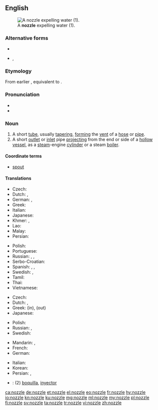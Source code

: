 ==English==
[[Image:Water nozzle.jpg|right|thumb|A '''nozzle''' expelling water (1).]]

===Alternative forms===
* {{l|en|nozle}}
* {{l|en|nosle}}, {{l|en|nosel}} {{qualifier|obsolete}}

===Etymology===
From earlier {{term|nosle|lang=en}}, equivalent to {{suffix|nose|le|lang=en}} {{gloss|diminutive/agent suffix}}.

===Pronunciation===
* {{IPA|/ˈnɒzəl/|lang=en}}
* {{rhymes|ɒzəl|lang=en}}

===Noun===
{{en-noun}}

# A short [[tube]], usually [[taper]]ing, [[form]]ing the [[vent]] of a [[hose]] or [[pipe]].
# A short [[outlet]] or [[inlet]] pipe [[project]]ing from the end or side of a [[hollow]] [[vessel]], as a [[steam]]-engine [[cylinder]] or a steam [[boiler]].

====Coordinate terms====
* {{sense|short tube}} [[spout]]

====Translations====
{{trans-top|short tube}}
* Czech: {{t+|cs|trubka}}
* Dutch: {{t+|nl|buis|f}}, {{t+|nl|pijp|f}}
* German: {{t+|de|Düse|f}}, {{t|de|Stutzen|m}}
* Greek: {{t+|el|στόμιο|n}}
* Italian: {{t+|it|ugello}}
* Japanese: {{t|ja|ノズル|tr=nozuru}}
* Khmer: {{t+|km|ចំពួយ|tr=cɑmpuəy|sc=Khmr}}, {{t+|km|ក្បាល|tr=kbaal|sc=Khmr}}
* Lao: {{t-needed|lo}}
* Malay: {{t|ms|muncung}}
* Persian: {{t+|fa|نازل|tr=nâzel|sc=fa-Arab}}
{{trans-mid}}
* Polish: {{t+|pl|dysza|f}}
* Portuguese: {{t|pt|bocal|m}}
* Russian: {{t+|ru|наса́дка|f}}, {{t+|ru|наконе́чник|m}}, {{t+|ru|па́трубок|m}}
* Serbo-Croatian: {{t|sh|díza}}
* Spanish: {{t|es|boquilla|f}}, {{t|es|tobera|f}}, {{t|es|inyector|m}}
* Swedish: {{t|sv|munstycke}}, {{t+|sv|pip|c}}
* Tamil: {{t+|ta|முனை|sc=Taml}}
* Thai: {{t|th|หัวฉีด|tr=hŭa chèet|sc=Thai}}
* Vietnamese: {{t|vi|vòi phun}}
{{trans-bottom}}

{{trans-top|inlet or outlet pipe}}
* Czech: {{t+|cs|tryska|f}}
* Dutch: {{t|nl|overloopventiel|n}}, {{t+|nl|pijp|f}}
* Greek: {{t+|el|στόμιο|n}} (in), {{t+|el|σιφόνι|n}} (out)
* Japanese: {{t|ja|ノズル|tr=nozuru}}
{{trans-mid}}
* Polish: {{t|pl|króciec|m}}
* Russian: {{t+|ru|сопло́|n}}, {{t+|ru|форсу́нка|f}}
* Swedish: {{t+|sv|pip}}
{{trans-bottom}}

{{checktrans-top}}
* Mandarin: {{t-check|cmn|噴管}}, {{t-check|cmn|喷管}}
* French: {{t-check|fr|bec|m}}
* German: {{t-check|de|Düse|f}}
{{trans-mid}}
* Italian: {{t-check|it|ugello|m}}
* Korean: {{t-check|ko|분사구}}
* Persian: {{t+check|fa|نوك|tr=nok}}, {{t-check|fa|شیپوره}}
* {{ttbc|es}}: (2) [[boquilla]], [[inyector]] {{g|m}}
{{trans-bottom}}

[[ca:nozzle]]
[[de:nozzle]]
[[et:nozzle]]
[[el:nozzle]]
[[eo:nozzle]]
[[fr:nozzle]]
[[hy:nozzle]]
[[io:nozzle]]
[[kn:nozzle]]
[[ku:nozzle]]
[[mg:nozzle]]
[[ml:nozzle]]
[[my:nozzle]]
[[pl:nozzle]]
[[fi:nozzle]]
[[sv:nozzle]]
[[ta:nozzle]]
[[tr:nozzle]]
[[vi:nozzle]]
[[zh:nozzle]]
